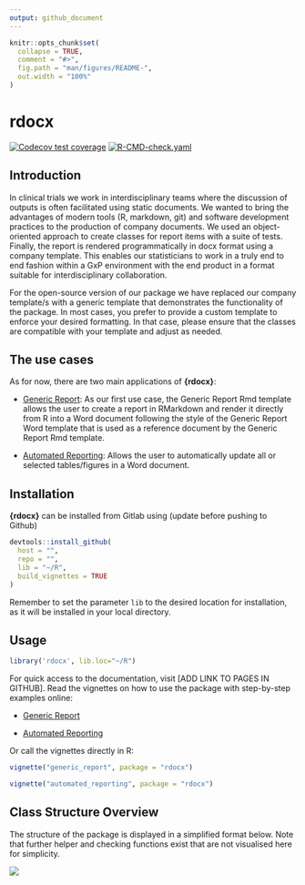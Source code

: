 ```yaml
---
output: github_document
---
```


<!-- README.md is generated from README.Rmd. Please edit that file -->

```r
knitr::opts_chunk$set(
  collapse = TRUE,
  comment = "#>",
  fig.path = "man/figures/README-",
  out.width = "100%"
)
```

# rdocx

<!-- badges: start -->
[![Codecov test coverage](https://codecov.io/gh/ines-gimeno-molina/R-test/branch/main/graph/badge.svg)](https://app.codecov.io/gh/ines-gimeno-molina/R-test/?branch=main)
[![R-CMD-check.yaml](https://github.com/ines-gimeno-molina/R-test/actions/workflows/check-package.yml/badge.svg)](https://github.com/ines-gimeno-molina/R-test/actions/workflows/check-package.yml)
<!-- badges: end -->


## Introduction

In clinical trials we work in interdisciplinary teams where the discussion of outputs is often facilitated using static documents. We wanted to bring the advantages of modern tools (R, markdown, git) and software development practices to the production of company documents. We used an object-oriented approach to create classes for report items with a suite of tests. Finally, the report is rendered programmatically in docx format using a company template. This enables our statisticians to work in a truly end to end fashion within a GxP environment with the end product in a format suitable for interdisciplinary collaboration.

For the open-source version of our package we have replaced our company template/s with a generic template that demonstrates the functionality of the package. In most cases, you prefer to provide a custom template to enforce your desired formatting. In that case, please ensure that the classes are compatible with your template and adjust as needed. 

## The use cases

As for now, there are two main applications of **{rdocx}**:

-   [Generic Report](ADD LINK): As our first use case, the Generic Report Rmd template allows the user to create a report in RMarkdown and render it directly from R into a Word document following the style of the Generic Report Word template that is used as a reference document by the Generic Report Rmd template.

-   [Automated Reporting](ADD LINK): Allows the user to automatically update all or selected tables/figures in a Word document.

## Installation

**{rdocx}** can be installed from Gitlab using (update before pushing to Github)

```r
devtools::install_github(
  host = "",
  repo = "", 
  lib = "~/R",
  build_vignettes = TRUE
)
```

Remember to set the parameter `lib` to the desired location for installation, as 
it will be installed in your local directory.

## Usage

```r
library('rdocx', lib.loc="~/R")
```

For quick access to the documentation, visit [ADD LINK TO PAGES IN GITHUB]. Read the vignettes on how to use the package with step-by-step examples online:

-   [Generic Report](ADD LINK) 

-   [Automated Reporting](ADD LINK)


Or call the vignettes directly in R:

```r
vignette("generic_report", package = "rdocx")
```

```r
vignette("automated_reporting", package = "rdocx")
```


## Class Structure Overview

The structure of the package is displayed in a simplified format below. Note that 
further helper and checking functions exist that are not visualised here for simplicity.

![](https://mermaid.ink/img/pako:eNqtlVFr2zAQx7-K0dPG2n6A0JeywR432j4axEW-2AJZ8qRTXVPy3SdbTuLIclhhDgRb99Pp_n-d7A8mTIVsx4QC535IqC20pS7C9RM1WimesTOWisf7--JVksLfUOMW8L0BXaMy9Svs1Sb1JEi-SRpuQi-y1kDeoltgT55MC4RVBKWuJzY8KRD4y1PnyRWRva6leHx4SIaeTR_JZKkJTcbObPyfzEqK_oihY6mXTKbiC5gmPPt7YsbrmyM7TrNTAk4js45W2IGlFjWtY458NWxNjEHt2z3aXDSY4Nbjb2idNDpTR9C6Ht17xyeJi9BB4TtNfovTtnC6bHXCuPN-rKAaZ1d4F6z78nXT3qQjlh5DVXFr-tPkS96R_OeUoUtyO5f3ZNPCvhm47_KT-gaIR7-qRVRjvyhyWWDa2_9D9Pps5FRraD_Zp4nka1FpEVcvkdz6MAPrSAtSc_DUGMvzVUZiTsDzW_FH3M4xxjcy3DZ5qTJ5s2VkErYBIeSVEe_8IBXmyzExRTgj1GSsNyLM1aBuZBjabHQUI6Cj0MvhbBoesKuOiq3MQSk-17BSPf7YHWvRBuOr8DGadJaMGgxLsV24rfAAXlHJSn0MaHDevAxasB1Zj3fMGl83bHcA5cJTXHL-mEXk-BeGPjNY?type=png)
